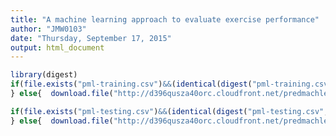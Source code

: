 ```yaml
---
title: "A machine learning approach to evaluate exercise performance"
author: "JMW0103"
date: "Thursday, September 17, 2015"
output: html_document
---
```


```r
library(digest)
if(file.exists("pml-training.csv")&&(identical(digest("pml-training.csv",file=TRUE),"56926c78af383dcdc2060407942e52e9"))){   
} else{  download.file("http://d396qusza40orc.cloudfront.net/predmachlearn/pml-training.csv","pml-training.csv")}

if(file.exists("pml-testing.csv")&&(identical(digest("pml-testing.csv",file=TRUE),"bc4174f3ec5dfcc5c570a1d2709272d9"))){   
} else{  download.file("http://d396qusza40orc.cloudfront.net/predmachlearn/pml-testing.csv","pml-testing.csv") }
```